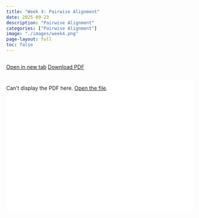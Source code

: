 ```yaml
---
title: "Week 4: Pairwise Alignment"
date: 2025-09-23
description: "Pairwise Alignment"
categories: ["Pairwise Alignment"]
image: "./images/week4.png"
page-layout: full
toc: false
---
```


<div class="pdf-actions">
  <a class="btn btn-primary"  href="../pdfs/Week_4 Pairwise Alignment.pdf" target="_blank" rel="noopener">Open in new tab</a>
  <a class="btn btn-outline-secondary" href="../pdfs/Week_4 Pairwise Alignment.pdf" download>Download PDF</a>
</div>

<div id="pdf-container">
  <!-- Use <object> for better Safari behavior; provide a fallback link -->
  <object id="pdf-viewer"
          data="../pdfs/Week_4 Pairwise Alignment.pdf"
          type="application/pdf">
    <p>Can’t display the PDF here. <a href="../pdfs/Week_4 Pairwise Alignment.pdf">Open the file</a>.</p>
  </object>
</div>

<script>
(function () {
  function containerHeight() {
    const nav = document.querySelector('.navbar');
    const navH = nav ? nav.getBoundingClientRect().height : 56;
    const actionsH = (document.querySelector('.pdf-actions')?.getBoundingClientRect().height || 0);
    const topGap = 24 + actionsH;
    const bottomGap = 24;
    return Math.max(360, window.innerHeight - navH - topGap - bottomGap);
  }

  function sizeViewer() {
    const h = containerHeight();
    const container = document.getElementById('pdf-container');
    const viewer = document.getElementById('pdf-viewer');
    if (container) container.style.height = h + 'px';
    if (viewer) {
      // Explicit height for WebKit; absolute fill from CSS handles Chrome/FF
      viewer.style.height = h + 'px';
      viewer.style.width  = '100%';
    }
  }

  // Handle layout shifts (Quarto/Bootstrap) and resizes
  window.addEventListener('resize', sizeViewer, { passive: true });
  sizeViewer();
  setTimeout(sizeViewer, 150);
  setTimeout(sizeViewer, 400);

  // Also react if Quarto toggles dark mode etc. (causes reflow)
  const ro = new ResizeObserver(sizeViewer);
  ro.observe(document.body);
})();
</script>

<style>
.pdf-actions { display:flex; flex-wrap:wrap; gap:.5rem; margin:.25rem 0 .75rem; }

/* Container is explicitly sized and relative so the viewer can absolutely fill it */
#pdf-container {
  position: relative;
  width: 100%;
  border: 1px solid var(--bs-border-color);
  border-radius: 12px;
  overflow: hidden;
  background: #fff;
  min-height: 360px;
}
html.quarto-dark #pdf-container { background: #111; }

/* Critical: absolutely fill the container to avoid percent-height collapse */
#pdf-viewer {
  position: absolute;
  inset: 0;          /* top:0; right:0; bottom:0; left:0 */
  width: 100%;
  height: 100%;
  border: 0;
  display: block;
}

/* If you try <iframe> instead, apply the same id and CSS to it */
</style>